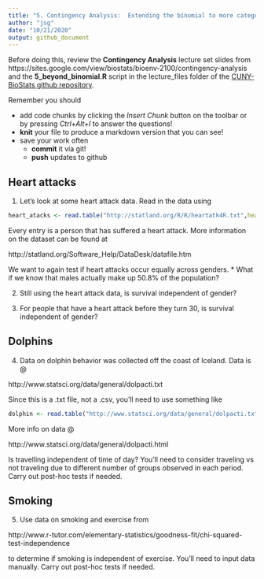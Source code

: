 ```yaml
---
title: "5. Contingency Analysis:  Extending the binomial to more categories"
author: "jsg"
date: "10/21/2020"
output: github_document
---
```

Before doing this, review the **Contingency Analysis** lecture set slides from 
https://sites.google.com/view/biostats/bioenv-2100/contingency-analysis and
the  **5_beyond_binomial.R** script in the lecture_files folder of the
[CUNY-BioStats github repository](https://github.com/jsgosnell/CUNY-BioStats).

Remember you should

* add code chunks by clicking the *Insert Chunk* button on the toolbar or by
pressing *Ctrl+Alt+I* to answer the questions!
* **knit** your file to produce a markdown version that you can see!
* save your work often 
  * **commit** it via git!
  * **push** updates to github

## Heart attacks 

1. Let’s look at some heart attack data.  Read in the data using
```r
heart_atacks <- read.table("http://statland.org/R/R/heartatk4R.txt",header=T)
```
Every entry is a person that has suffered a heart attack. More information on the dataset can be found at

http://statland.org/Software_Help/DataDesk/datafile.htm 

We want to again test if heart attacks occur equally across genders.
* What if we know that males actually make up 50.8% of the population?

2. Still using the heart attack data, is survival independent of gender?

3. For people that have a heart attack before they turn 30, is survival independent of gender?

## Dolphins

4. Data on dolphin behavior was collected off the coast of Iceland. Data is @

http://www.statsci.org/data/general/dolpacti.txt

Since this is a .txt file, not a .csv, you’ll need to use something like

```r
dolphin <- read.table("http://www.statsci.org/data/general/dolpacti.txt", sep="", header = T)
```

More info on data @ 

http://www.statsci.org/data/general/dolpacti.html

Is travelling independent of time of day?  You’ll need to consider
traveling vs not traveling due to different number of groups observed
in each period.  Carry out post-hoc tests if needed.

## Smoking

5. Use data on smoking and exercise from

http://www.r-tutor.com/elementary-statistics/goodness-fit/chi-squared-test-independence

to determine if smoking is independent of exercise. You’ll need to input data manually.  Carry out post-hoc tests if needed.

